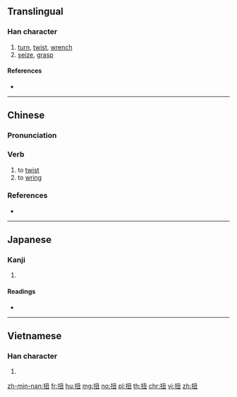 ==Translingual==

===Han character===
{{Han char|rn=64|rad=手|as=04|sn=7|four=57015|canj=QNG|ids=⿰扌丑}}

# [[turn]], [[twist]], [[wrench]]
# [[seize]], [[grasp]]

====References====
* {{Han ref|kx=0418.160|dkj=11826|dj=0765.140|hdz=31845.030|uh=626D|ud=25197|bh=A7E1|bd=42977}}

----

==Chinese==
{{zh-forms}}

===Pronunciation===
{{zh-pron
|m=niǔ
|c=nau2,nau5
|h=pfs=ngiú
|md=
|mn=niú
|w=
|mc=y
|oc=y
|cat=v
}}

===Verb===
{{zh-verb}}

# to [[twist]] {{gloss|to turn the ends of something in opposite directions}}
# to [[wring]]

===References===
* {{R:yue:Hanzi}}

----

==Japanese==

===Kanji===
{{ja-kanji|grade=|rs=手04}}

# {{defn|lang=ja|sort=手04}}

====Readings====
* {{ja-readings|on=[[じゅう]] (jū), [[にゅ]] (nyu), [[ちゅう]] (chū), [[ちゅ]] (chu)|kun=[[ねじまわす]] (nejimawasu)}}

----

==Vietnamese==

===Han character===
{{vi-hantu|[[nữu]]|rs=手04}}

# {{defn|lang=vi|sort=手04}}

[[zh-min-nan:扭]]
[[fr:扭]]
[[hu:扭]]
[[mg:扭]]
[[no:扭]]
[[pl:扭]]
[[th:扭]]
[[chr:扭]]
[[vi:扭]]
[[zh:扭]]